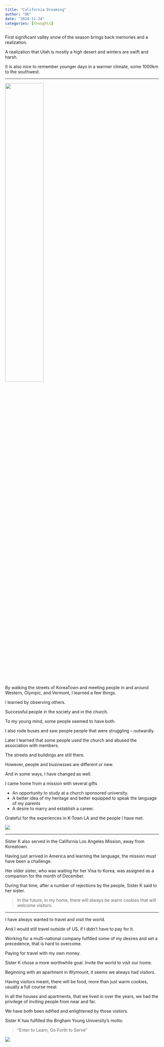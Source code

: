 ```yaml
---
title: "California Dreaming"
author: "DK"
date: "2024-11-24"
categories: [thoughts]
---
```


First significant valley snow of the season brings back memories and a realization.

A realization that Utah is mostly a high desert and winters are swift and harsh.

It is also nice to remember younger days in a warmer climate, some 1000km to the southwest.

------------------------------------------------------------------------

![](images/DSC_7918 (1).JPG){width=50%}

By walking the streets of KoreaTown and meeting people in and around Western, Olympic, and Vermont, I learned a few things.

I learned by observing others.

Successful people in the society and in the church.

To my young mind, some people seemed to have both.

I also rode buses and saw people people that were struggling -- outwardly.

Later I learned that some people used the church and abused the association with members.

The streets and buildings are still there.

However, people and businesses are different or new.

And in some ways, I have changed as well.

I came home from a mission with several gifts

-   An opportunity to study at a church sponsored university.
-   A better idea of my heritage and better equipped to speak the language of my parents
-   A desire to marry and establish a career.

Grateful for the experiences in K-Town LA and the people I have met.

![](images/20241123_122515~2.jpg)

------------------------------------------------------------------------

Sister K also served in the California Los Angeles Mission, away from Koreatown.

Having just arrived in America and learning the language, the mission must have been a challenge.

Her older sister, who was waiting for her Visa to Korea, was assigned as a companion for the month of December.

During that time, after a number of rejections by the people, Sister K said to her sister.

> In the future, in my home, there will always be warm cookies that will welcome visitors.

------------------------------------------------------------------------

I have always wanted to travel and visit the world.

And I would still travel outside of US, if I didn't have to pay for it.

Working for a multi-national company fulfilled some of my desires and set a precedence, that is hard to overcome.

Paying for travel with my own money.

Sister K chose a more worthwhile goal. Invite the world to visit our home.

Beginning with an apartment in Wymount, it seems we always had visitors.

Having visitors meant, there will be food, more than just warm cookies, usually a full course meal.

In all the houses and apartments, that we lived in over the years, we had the privilege of inviting people from near and far.

We have both been edified and enlightened by those visitors.

Sister K has fulfilled the Brigham Young University's motto.

> "Enter to Learn, Go Forth to Serve”

![](images/20241123_123209~2.jpg)
